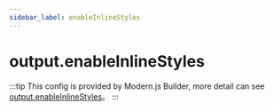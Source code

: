 ```yaml
---
sidebar_label: enableInlineStyles
---
```


# output.enableInlineStyles

:::tip
This config is provided by Modern.js Builder, more detail can see [output.enableInlineStyles](https://modernjs.dev/builder/en/api/config-output.html#outputenableinlinestyles)。
:::


<Main />
